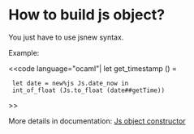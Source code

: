 =How to build js object?=

You just have to use jsnew syntax.

Example:

<<code language="ocaml"|
let get_timestamp () =
  let date = new%js Js.date_now in
  int_of_float (Js.to_float (date##getTime))
>>

More details in documentation: [[wiki(72):js_of_ocaml/api/Js#2_Objectconstructors|Js object constructor]]
